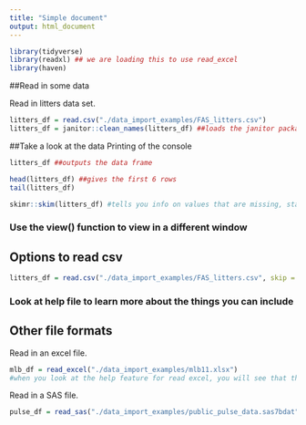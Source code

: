 ```yaml
---
title: "Simple document"
output: html_document
---
```


```r
library(tidyverse)
library(readxl) ## we are loading this to use read_excel
library(haven)
```

##Read in some data

Read in litters data set.

```r
litters_df = read.csv("./data_import_examples/FAS_litters.csv")
litters_df = janitor::clean_names(litters_df) ##loads the janitor package without using library function - this clean names function just cleans up the names and makes them snake case
```

##Take a look at the data
Printing of the console
```r
litters_df ##outputs the data frame
```

```r
head(litters_df) ##gives the first 6 rows
tail(litters_df)
```

```r
skimr::skim(litters_df) #tells you info on values that are missing, standard deviation, etc.
```
### Use the view() function to view in a different window

## Options to read csv

```r
litters_df = read.csv("./data_import_examples/FAS_litters.csv", skip = 10, na = c("", "NA", 999)) #na = c() addresses missing values
```
### Look at help file to learn more about the things you can include

## Other file formats

Read in an excel file.

```r
mlb_df = read_excel("./data_import_examples/mlb11.xlsx")
#when you look at the help feature for read excel, you will see that there are options where you need to specify the sheet you are using if you have multiple sheets, and there is a range function
```

Read in a SAS file.

```r
pulse_df = read_sas("./data_import_examples/public_pulse_data.sas7bdat")
```

